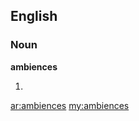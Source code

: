==English==

===Noun===
'''ambiences'''

# {{plural of|[[ambience]]}}

[[ar:ambiences]]
[[my:ambiences]]